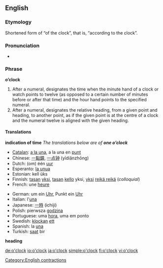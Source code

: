 ==English==

===Etymology===
Shortened form of “of the clock”, that is, “according to the clock”.

===Pronunciation===
*{{audio|en-us-o'clock.ogg|Audio (US)}}

===Phrase===
'''o’clock'''

# After a numeral, designates the time when the minute hand of a clock or watch points to twelve (as opposed to a certain number of minutes before or after that time) and the hour hand points to the specified numeral.
# After a numeral, designates the relative heading, from a given point and heading, to another point, as if the given point is at the centre of a clock and the numeral twelve is aligned with the given heading.

====Translations====
'''indication of time''' ''The translations below are of '''one o’clock'''''
{{top}}
*[[Catalan]]: [[a la una]], a la una en [[punt]]
*Chinese: [[一點鐘]], [[一点钟]] (yīdiǎnzhōng)
*Dutch: (om) één [[uur]]
*Esperanto: [[la unua]]
*Estonian: kell üks
*Finnish: [[tasan]] [[yksi]], [[tasan]] [[kello]] yksi, [[yksi]] [[reikä reikä]] (''colloquial'')
*French: une [[heure]]
{{mid}}
*German: um ein [[Uhr]], Punkt ein [[Uhr]]
*Italian: l'[[una#Italian|una]]
*Japanese: [[一]][[時]] (ichiji)
*Polish: pierwsza [[godzina]]
*Portuguese: uma [[hora]], uma em ponto
*Swedish: [[klockan]] [[ett]]
*Spanish: la [[una#Spanish|una]]
*Turkish: [[saat]] bir
{{bottom}}

'''heading'''
{{top}}
{{mid}}
{{bottom}}

[[Category:English contractions]]

[[de:o'clock]]
[[io:o'clock]]
[[ja:o'clock]]
[[simple:o'clock]]
[[fi:o'clock]]
[[vi:o'clock]]